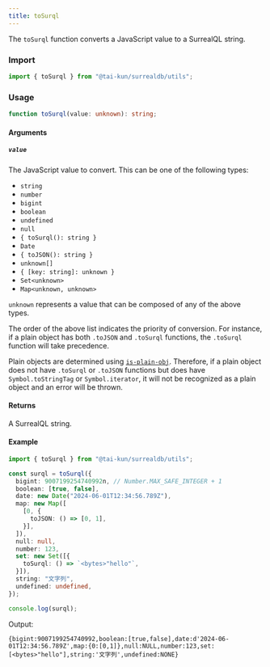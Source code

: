 ```yaml
---
title: toSurql
---
```


The `toSurql` function converts a JavaScript value to a SurrealQL string.

### Import

```ts
import { toSurql } from "@tai-kun/surrealdb/utils";
```

### Usage

```ts
function toSurql(value: unknown): string;
```

#### Arguments

##### `value`

The JavaScript value to convert. This can be one of the following types:

- `string`
- `number`
- `bigint`
- `boolean`
- `undefined`
- `null`
- `{ toSurql(): string }`
- `Date`
- `{ toJSON(): string }`
- `unknown[]`
- `{ [key: string]: unknown }`
- `Set<unknown>`
- `Map<unknown, unknown>`

`unknown` represents a value that can be composed of any of the above types.

The order of the above list indicates the priority of conversion. For instance, if a plain object has both `.toJSON` and `.toSurql` functions, the `.toSurql` function will take precedence.

Plain objects are determined using [`is-plain-obj`](https://github.com/sindresorhus/is-plain-obj). Therefore, if a plain object does not have `.toSurql` or `.toJSON` functions but does have `Symbol.toStringTag` or `Symbol.iterator`, it will not be recognized as a plain object and an error will be thrown.

#### Returns

A SurrealQL string.

#### Example

```ts
import { toSurql } from "@tai-kun/surrealdb/utils";

const surql = toSurql({
  bigint: 9007199254740992n, // Number.MAX_SAFE_INTEGER + 1
  boolean: [true, false],
  date: new Date("2024-06-01T12:34:56.789Z"),
  map: new Map([
    [0, {
      toJSON: () => [0, 1],
    }],
  ]),
  null: null,
  number: 123,
  set: new Set([{
    toSurql: () => `<bytes>"hello"`,
  }]),
  string: "文字列",
  undefined: undefined,
});

console.log(surql);
```

Output:

```text
{bigint:9007199254740992,boolean:[true,false],date:d'2024-06-01T12:34:56.789Z',map:{0:[0,1]},null:NULL,number:123,set:[<bytes>"hello"],string:'文字列',undefined:NONE}
```
